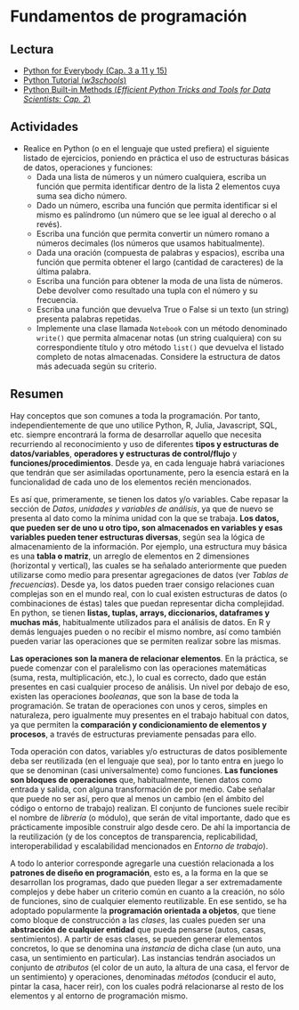 # Fundamentos de programación

## Lectura

- [Python for Everybody (Cap. 3 a 11 y 15)](https://www.py4e.com/lessons)
- [Python Tutorial (_w3schools_)](https://www.w3schools.com/python/)
- [Python Built-in Methods (_Efficient Python Tricks and Tools for Data Scientists: Cap. 2_)](https://khuyentran1401.github.io/Efficient_Python_tricks_and_tools_for_data_scientists/README.html)

## Actividades

- Realice en Python (o en el lenguaje que usted prefiera) el siguiente listado de ejercicios, poniendo en práctica el uso de estructuras básicas de datos, operaciones y funciones:
    - Dada una lista de números y un número cualquiera, escriba un función que permita identificar dentro de la lista 2 elementos cuya suma sea dicho número.
    - Dado un número, escriba una función que permita identificar si el mismo es palíndromo (un número que se lee igual al derecho o al revés).
    - Escriba una función que permita convertir un número romano a números decimales (los números que usamos habitualmente).
    - Dada una oración (compuesta de palabras y espacios), escriba una función que permita obtener el largo (cantidad de caracteres) de la última palabra.
    - Escriba una función para obtener la moda de una lista de números. Debe devolver como resultado una tupla con el número y su frecuencia.
    - Escriba una función que devuelva True o False si un texto (un string) presenta palabras repetidas.
    - Implemente una clase llamada `Notebook` con un método denominado `write()` que permita almacenar notas (un string cualquiera) con su correspondiente título y otro método `list()` que devuelva el listado completo de notas almacenadas. Considere la estructura de datos más adecuada según su criterio.

## Resumen

Hay conceptos que son comunes a toda la programación. Por tanto, independientemente de que uno utilice Python, R, Julia, Javascript, SQL, etc. siempre encontrará la forma de desarrollar aquello que necesita recurriendo al reconocimiento y uso de diferentes **tipos y estructuras de datos/variables**, **operadores y estructuras de control/flujo** y **funciones/procedimientos**. Desde ya, en cada lenguaje habrá variaciones que tendrán que ser asimiladas oportunamente, pero la esencia estará en la funcionalidad de cada uno de los elementos recién mencionados.

Es así que, primeramente, se tienen los datos y/o variables. Cabe repasar la sección de _Datos, unidades y variables de análisis_, ya que de nuevo se presenta al dato como la mínima unidad con la que se trabaja. **Los datos, que pueden ser de uno u otro tipo, son almacenados en variables y esas variables pueden tener estructuras diversas**, según sea la lógica de almacenamiento de la información. Por ejemplo, una estructura muy básica es una **tabla o matriz**, un arreglo de elementos en 2 dimensiones (horizontal y vertical), las cuales se ha señalado anteriormente que pueden utilizarse como medio para presentar agregaciones de datos (ver _Tablas de frecuencias_). Desde ya, los datos pueden traer consigo relaciones cuan complejas son en el mundo real, con lo cual existen estructuras de datos (o combinaciones de éstas) tales que puedan representar dicha complejidad. En python, se tienen **listas, tuplas, arrays, diccionarios, dataframes y muchas más**, habitualmente utilizados para el análisis de datos. En R y demás lenguajes pueden o no recibir el mismo nombre, así como también pueden variar las operaciones que se permiten realizar sobre las mismas.

**Las operaciones son la manera de relacionar elementos**. En la práctica, se puede comenzar con el paralelismo con las operaciones matemáticas (suma, resta, multiplicación, etc.), lo cual es correcto, dado que están presentes en casi cualquier proceso de análisis. Un nivel por debajo de eso, existen las operaciones _booleanas_, que son la base de toda la programación. Se tratan de operaciones con unos y ceros, simples en naturaleza, pero igualmente muy presentes en el trabajo habitual con datos, ya que permiten la **comparación y condicionamiento de elementos y procesos**, a través de estructuras previamente pensadas para ello.

Toda operación con datos, variables y/o estructuras de datos posiblemente deba ser reutilizada (en el lenguaje que sea), por lo tanto entra en juego lo que se denominan (casi universalmente) como funciones. **Las funciones son bloques de operaciones** que, habitualmente, tienen datos como entrada y salida, con alguna transformación de por medio. Cabe señalar que puede no ser así, pero que al menos un cambio (en el ámbito del código o entorno de trabajo) realizan. El conjunto de funciones suele recibir el nombre de _librería_ (o módulo), que serán de vital importante, dado que es prácticamente imposible construir algo desde cero. De ahí la importancia de la reutilización (y de los conceptos de transparencia, replicabilidad, interoperabilidad y escalabilidad mencionados en _Entorno de trabajo_).

A todo lo anterior corresponde agregarle una cuestión relacionada a los **patrones de diseño en programación**, esto es, a la forma en la que se desarrollan los programas, dado que pueden llegar a ser extremadamente complejos y debe haber un criterio común en cuanto a la creación, no sólo de funciones, sino de cualquier elemento reutilizable. En ese sentido, se ha adoptado popularmente la **programación orientada a objetos**, que tiene como bloque de construcción a las _clases_, las cuales pueden ser una **abstracción de cualquier entidad** que pueda pensarse (autos, casas, sentimientos). A partir de esas clases, se pueden generar elementos concretos, lo que se denomina una _instancia_ de dicha clase (un auto, una casa, un sentimiento en particular). Las instancias tendrán asociados un conjunto de _atributos_ (el color de un auto, la altura de una casa, el fervor de un sentimiento) y operaciones, denominadas _métodos_ (conducir el auto, pintar la casa, hacer reir), con los cuales podrá relacionarse al resto de los elementos y al entorno de programación mismo.

